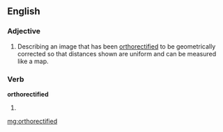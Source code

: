 ==English==

===Adjective===
{{en-adj|-}}

# Describing an image that has been [[orthorectify|orthorectified]] to be geometrically corrected  so that distances shown are uniform and can be measured like a map.

===Verb===
'''orthorectified'''

# {{past of|[[orthorectify]]}}

[[mg:orthorectified]]